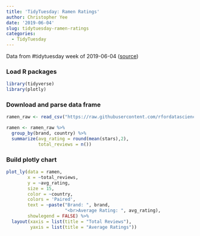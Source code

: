 ```yaml
---
title: 'TidyTuesday: Ramen Ratings'
author: Christopher Yee
date: '2019-06-04'
slug: tidytuesday-ramen-ratings
categories:
  - TidyTuesday
---
```


Data from #tidytuesday week of 2019-06-04 ([source](https://github.com/rfordatascience/tidytuesday/tree/master/data/2019/2019-06-04))

### Load R packages
```r
library(tidyverse)
library(plotly)
```

### Download and parse data frame
```r
ramen_raw <- read_csv("https://raw.githubusercontent.com/rfordatascience/tidytuesday/master/data/2019/2019-06-04/ramen_ratings.csv")

ramen <- ramen_raw %>% 
  group_by(brand, country) %>% 
  summarize(avg_rating = round(mean(stars),2),
            total_reviews = n()) 
```

### Build plotly chart
```r
plot_ly(data = ramen, 
        x = ~total_reviews, 
        y = ~avg_rating, 
        size = 15,
        color = ~country,
        colors = 'Paired', 
        text = ~paste("Brand: ", brand, 
                      "<br>Average Rating: ", avg_rating),
        showlegend = FALSE) %>% 
  layout(xaxis = list(title = "Total Reviews"),
         yaxis = list(title = "Average Ratings"))
```


